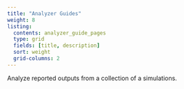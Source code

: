 ```yaml
---
title: "Analyzer Guides"
weight: 8
listing:
  contents: analyzer_guide_pages
  type: grid
  fields: [title, description]
  sort: weight
  grid-columns: 2
---
```


Analyze reported outputs from a collection of a simulations.